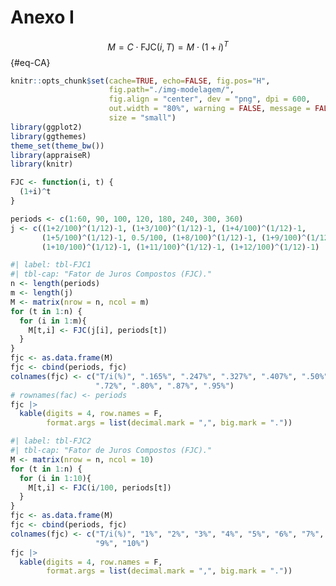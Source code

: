 # Anexo I {.unnumbered}


$$M = C \cdot \text{FJC}(i,T) = M \cdot (1+i)^T$$ {#eq-CA}

```r
knitr::opts_chunk$set(cache=TRUE, echo=FALSE, fig.pos="H", 
                      fig.path="./img-modelagem/",
                      fig.align = "center", dev = "png", dpi = 600, 
                      out.width = "80%", warning = FALSE, message = FALSE,
                      size = "small")
library(ggplot2)
library(ggthemes)
theme_set(theme_bw())
library(appraiseR)
library(knitr)
```

```r
FJC <- function(i, t) {
  (1+i)^t
}
```


```r
periods <- c(1:60, 90, 100, 120, 180, 240, 300, 360)
j <- c((1+2/100)^(1/12)-1, (1+3/100)^(1/12)-1, (1+4/100)^(1/12)-1, 
       (1+5/100)^(1/12)-1, 0.5/100, (1+8/100)^(1/12)-1, (1+9/100)^(1/12)-1,
       (1+10/100)^(1/12)-1, (1+11/100)^(1/12)-1, (1+12/100)^(1/12)-1)
```



```r
#| label: tbl-FJC1
#| tbl-cap: "Fator de Juros Compostos (FJC)."
n <- length(periods)
m <- length(j)
M <- matrix(nrow = n, ncol = m)
for (t in 1:n) {
  for (i in 1:m){
    M[t,i] <- FJC(j[i], periods[t])
  }
}
fjc <- as.data.frame(M)
fjc <- cbind(periods, fjc)
colnames(fjc) <- c("T/i(%)", ".165%", ".247%", ".327%", ".407%", ".50%", ".64%",
                   ".72%", ".80%", ".87%", ".95%")
# rownames(fac) <- periods
fjc |>
  kable(digits = 4, row.names = F,
        format.args = list(decimal.mark = ",", big.mark = "."))
```

```r
#| label: tbl-FJC2
#| tbl-cap: "Fator de Juros Compostos (FJC)."
M <- matrix(nrow = n, ncol = 10)
for (t in 1:n) {
  for (i in 1:10){
    M[t,i] <- FJC(i/100, periods[t])
  }
}
fjc <- as.data.frame(M)
fjc <- cbind(periods, fjc)
colnames(fjc) <- c("T/i(%)", "1%", "2%", "3%", "4%", "5%", "6%", "7%", "8%", 
                   "9%", "10%")
fjc |>
  kable(digits = 4, row.names = F,
        format.args = list(decimal.mark = ",", big.mark = "."))
```
